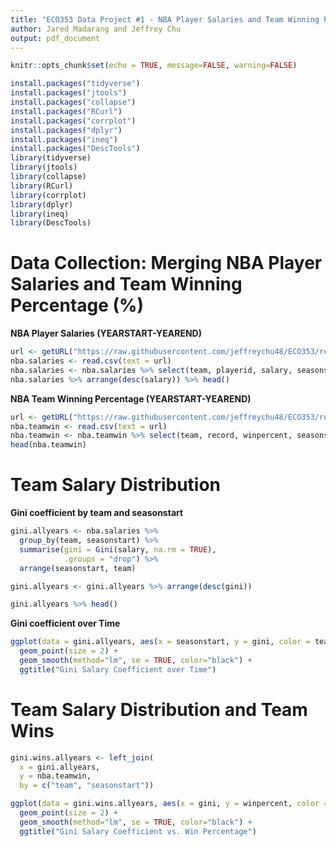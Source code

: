 ```yaml
---
title: "ECO353 Data Project #1 - NBA Player Salaries and Team Winning Percentage (%)"
author: Jared Madarang and Jeffrey Chu
output: pdf_document
---
```


```r
knitr::opts_chunk$set(echo = TRUE, message=FALSE, warning=FALSE)
```

```r
install.packages("tidyverse")
install.packages("jtools")
install.packages("collapse")
install.packages("RCurl")
install.packages("corrplot")
install.packages("dplyr")
install.packages("ineq")
install.packages("DescTools")
library(tidyverse)
library(jtools)
library(collapse)
library(RCurl)
library(corrplot)
library(dplyr)
library(ineq)
library(DescTools)
```

# Data Collection: Merging NBA Player Salaries and Team Winning Percentage (%)

**NBA Player Salaries (YEARSTART-YEAREND)**

```r
url <- getURL("https://raw.githubusercontent.com/jeffreychu48/ECO353/refs/heads/main/salaries_1985to2018.csv")
nba.salaries <- read.csv(text = url)
nba.salaries <- nba.salaries %>% select(team, playerid, salary, seasonstart)
nba.salaries %>% arrange(desc(salary)) %>% head()
```

**NBA Team Winning Percentage (YEARSTART-YEAREND)**

```r
url <- getURL("https://raw.githubusercontent.com/jeffreychu48/ECO353/refs/heads/main/nba_team_win.csv")
nba.teamwin <- read.csv(text = url)
nba.teamwin <- nba.teamwin %>% select(team, record, winpercent, seasonstart)
head(nba.teamwin)
```

# Team Salary Distribution

**Gini coefficient by team and seasonstart**

```r
gini.allyears <- nba.salaries %>% 
  group_by(team, seasonstart) %>%   
  summarise(gini = Gini(salary, na.rm = TRUE), 
            .groups = "drop") %>% 
  arrange(seasonstart, team) 

gini.allyears <- gini.allyears %>% arrange(desc(gini))

gini.allyears %>% head()
```

**Gini coefficient over Time**

```r
ggplot(data = gini.allyears, aes(x = seasonstart, y = gini, color = team)) +
  geom_point(size = 2) +
  geom_smooth(method="lm", se = TRUE, color="black") +
  ggtitle("Gini Salary Coefficient over Time")
```

# Team Salary Distribution and Team Wins

```r
gini.wins.allyears <- left_join(
  x = gini.allyears, 
  y = nba.teamwin, 
  by = c("team", "seasonstart"))
```

```r
ggplot(data = gini.wins.allyears, aes(x = gini, y = winpercent, color = team)) +
  geom_point(size = 2) +
  geom_smooth(method="lm", se = TRUE, color="black") +
  ggtitle("Gini Salary Coefficient vs. Win Percentage")
```
